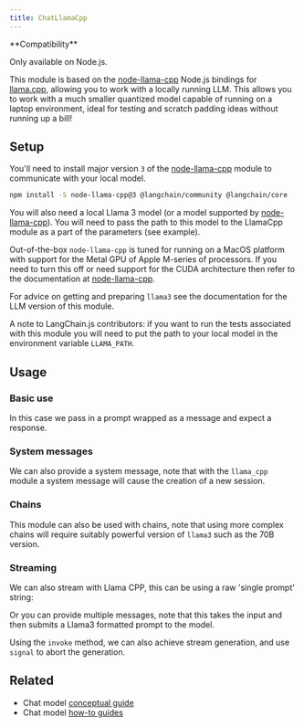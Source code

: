 ```yaml
---
title: ChatLlamaCpp
---
```


<Tip>
**Compatibility**

Only available on Node.js.
</Tip>

This module is based on the [node-llama-cpp](https://github.com/withcatai/node-llama-cpp) Node.js bindings for [llama.cpp](https://github.com/ggerganov/llama.cpp), allowing you to work with a locally running LLM. This allows you to work with a much smaller quantized model capable of running on a laptop environment, ideal for testing and scratch padding ideas without running up a bill!

## Setup

You'll need to install major version `3` of the [node-llama-cpp](https://github.com/withcatai/node-llama-cpp) module to communicate with your local model.


<IntegrationInstallTooltip/>

```bash npm
npm install -S node-llama-cpp@3 @langchain/community @langchain/core
```

You will also need a local Llama 3 model (or a model supported by [node-llama-cpp](https://github.com/withcatai/node-llama-cpp)). You will need to pass the path to this model to the LlamaCpp module as a part of the parameters (see example).

Out-of-the-box `node-llama-cpp` is tuned for running on a MacOS platform with support for the Metal GPU of Apple M-series of processors. If you need to turn this off or need support for the CUDA architecture then refer to the documentation at [node-llama-cpp](https://withcatai.github.io/node-llama-cpp/).

For advice on getting and preparing `llama3` see the documentation for the LLM version of this module.

A note to LangChain.js contributors: if you want to run the tests associated with this module you will need to put the path to your local model in the environment variable `LLAMA_PATH`.

## Usage

### Basic use

In this case we pass in a prompt wrapped as a message and expect a response.


<IntegrationLlamaCpp />

### System messages

We can also provide a system message, note that with the `llama_cpp` module a system message will cause the creation of a new session.


<IntegrationLlamaCppSystem />

### Chains

This module can also be used with chains, note that using more complex chains will require suitably powerful version of `llama3` such as the 70B version.


<IntegrationLlamaCppChain />

### Streaming

We can also stream with Llama CPP, this can be using a raw 'single prompt' string:


<IntegrationLlamaCppStream />

Or you can provide multiple messages, note that this takes the input and then submits a Llama3 formatted prompt to the model.


<IntegrationLlamaCppStreamMulti />

Using the `invoke` method, we can also achieve stream generation, and use `signal` to abort the generation.


<IntegrationLlamaCppStreamInvoke />

## Related

- Chat model [conceptual guide](/oss/python/concepts/chat_models)
- Chat model [how-to guides](/oss/python/how-to/#chat-models)
